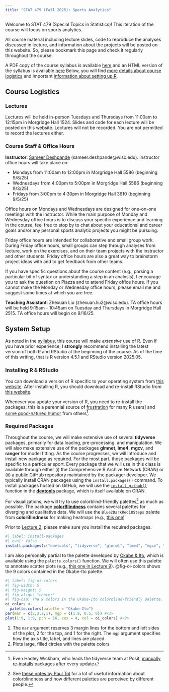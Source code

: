 ```yaml
---
title: "STAT 479 (Fall 2025): Sports Analytics"
---
```


Welcome to STAT 479 (Special Topics in Statistics)!
This iteration of the course will focus on sports analytics.

All course material including lecture slides, code to reproduce the analyses discussed in lecture, and information about the projects will be posted on this website.
So, please bookmark this page and check it regularly throughout the course.

A PDF copy of the course syllabus is available [here](syllabus/stat479_f25_syllabus.pdf) and an HTML version of the syllabus is available [here](syllabus.qmd)
Below, you will find [more details about course logistics](index.qmd#sec-course-logistics) and important [information about setting up R](index.qmd#sec-R-setup).

## Course Logistics {#sec-course-logistics}

### Lectures {#sec-course-lectures}

Lectures will be held in-person Tuesdays and Thursdays from 11:00am to 12:15pm in Morgridge Hall 1524. 
Slides and code for each lecture will be posted on this website.
Lectures will not be recorded.
You are not permitted to record the lectures either.

### Course Staff & Office Hours {#sec-course-staff}

**Instructor**: [Sameer Deshpande](https://skdeshpande91.github.io) (sameer.deshpande@wisc.edu). Instructor office hours will take place on:

  * Mondays from 11:00am to 12:00pm in Morgridge Hall 5586 (beginning 9/8/25).
  * Wednesdays from 4:00pm to 5:00pm in Morgridge Hall 5586 (beginning 9/3/25)
  * Fridays from 3:00pm to 4:30pm in Morgridge Hall 3610 (beginning 9/5/25)

Office hours on Mondays and Wednesdays are designed for one-on-one meetings with the instructor.
While the main purpose of Monday and Wednesday office hours is to discuss your specific experience and learning in the course, feel free to stop by to chat about your educational and career goals and/or any personal sports analytic projects you might be pursuing.

Friday office hours are intended for collaborative and small group work.
During Friday office hours, small groups can step through analyses from lecture, work on the exercises, and on their team projects with the instructor and other students. 
Friday office hours are also a great way to brainstorm project ideas with and to get feedback from other teams. 

If you have specific questions about the course content (e.g., parsing a particular bit of syntax or understanding a step in an analysis), I encourage you to ask the question on Piazza and to attend Friday office hours. 
If you cannot make the Monday or Wednesday office hours, please email me and suggest some times at which you are free. 

**Teaching Assistant**: Zhexuan Liu (zhexuan.liu2@wisc.edu). TA office hours will be held 9:15am - 10:45am on Tuesday and Thursdays in Morgridge Hall 2515.
TA office hours will begin on 9/16/25. 

## System Setup {#sec-R-setup}

As noted in the [syllabus](syllabus.qmd#sec-course-requisites), this course will make *extensive* use of R.
Even if you have prior experience, I **strongly** recommend installing the latest version of both R and RStudio at the beginning of the course.
As of the time of this writing, that is R version 4.5.1 and RStudio version 2025.05.

### Installing R & RStudio {#sec-install-R}
You can download a version of R specific to your operating system from [this website](https://cloud.r-project.org).
After installing R, you should download and re-install RStudio from [this website](https://posit.co/download/rstudio-desktop/).

:::{.callout-tip}
Whenever you update your version of R, you need to re-install the packages; this is a perennial source of [frustration](https://bsky.app/profile/benbushong.com/post/3lbqnkbazgh2e) for many R users] and [some good-natured humor](https://bsky.app/profile/hadley.nz/post/3lnlrbqv7qs2i) from others[^hadley].
:::

[^hadley]: Even Hadley Wickham, who leads the tidyverse team at Posit, [manually re-installs](https://bsky.app/profile/hadley.nz/post/3lnmafh3ljs2y) packages after every update

### Required Packages {#sec-required-packages}

Throughout the course, we will make extensive use of several **tidyverse** packages, primarily for data loading, pre-processing, and manipulation.
We will also make extensive use of the packages **glmnet**, **lme4**, **mgcv**, and **ranger** for model fitting.
As the course progresses, we will introduce and install new package as required.
For the most part, these packages will be specific to a particular sport.
Every package that we will use in this class is available through either (i) the  Comprehensive R Archive Network (CRAN) or (ii) a public GitHub repository maintained by the packager developer.
We typically install CRAN packages using the `install.packages()` command.
To install packages hosted on GitHub, we will use the [`install_github()`](https://devtools.r-lib.org/reference/remote-reexports.html) function in the [**devtools**](https://devtools.r-lib.org/index.html) package, which is itself available on CRAN.

For visualizations, we will try to use colorblind-friendly palettes[^tol] as much as possible.
The package [**colorBlindness**](https://cran.r-project.org/web/packages/colorBlindness/vignettes/colorBlindness.html) contains several palettes for diverging and qualitative data.
We will use the `Blue2DarkRed18Steps` palette from **colorBlindness** for making heatmaps (e.g., [this one](lectures/lecture08.qmd#fig-out-gam))

Prior to [Lecture 2](lectures/lecture02.qmd), please make sure you install the required packages.
```r
#| label: install-packages
#| eval: false
install.packages(c("devtools", "tidyverse", "glmnet", "lme4", "mgcv", "ranger", "colorBlindness"))
```

I am also personally partial to the palette developed by [Okabe & Ito](https://jfly.uni-koeln.de/color/), which is available using the `palette.colors()` function.
We will often use this palette to annotate scatter plots (e.g., [this one in Lecture 9](lectures/lecture09.qmd#fig-full-alphas)).
@fig-oi-colors shows the 9 colors contained in the Okabe-Ito palette.
```r
#| label: fig-oi-colors
#| fig-width: 5
#| fig-height: 5
#| fig-align: "center"
#| fig-cap: The 9 colors in the Okabe-Ito colorblind-friendly palette.
oi_colors <- 
  palette.colors(palette = "Okabe-Ito")
par(mar = c(3,3,2,1), mgp = c(1.8, 0.5, 0)) #<1>
plot(1:9, 1:9, pch = 16, cex = 4, col = oi_colors) #<2>
```
1. The `mar` argument reserves 3 margin lines for the bottom and left sides of the plot, 2 for the top, and 1 for the right. The `mgp` argument specifies how the axis title, label, and lines are placed.
2. Plots large, filled circles with the palette colors

[^tol]: See [these notes by Paul Tol](https://sronpersonalpages.nl/~pault/) for a lot of useful information about colorblindness and how different palettes are perceived by different people. 




